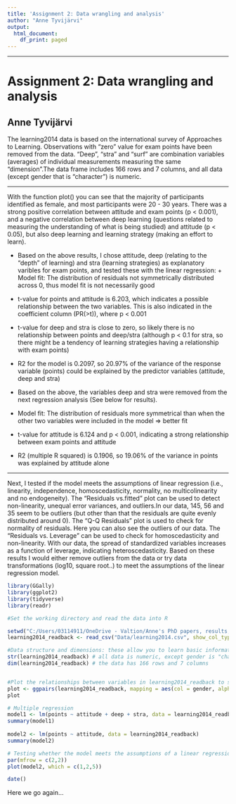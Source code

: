 ```yaml
---
title: 'Assignment 2: Data wrangling and analysis'
author: "Anne Tyvijärvi"
output:
  html_document:
    df_print: paged
---
```

***

# Assignment 2: Data wrangling and analysis
## Anne Tyvijärvi


The learning2014 data is based on the international survey of Approaches to Learning. Observations with "zero" value for exam points have been removed from the data. "Deep", "stra" and "surf" are combination variables (averages) of individual measurements measuring the same "dimension".The data frame includes 166 rows and 7 columns, and all data (except gender that is "character") is numeric. 

***

With the function plot() you can see that the majority of participants identified as female, and most participants were 20 - 30 years. There was a strong positive correlation between attitude and exam points (p < 0.001), and a negative correlation between deep learning (questions related to measuring the understanding of what is being studied) and attitude (p < 0.05), but also deep learning and learning strategy (making an effort to learn).  


* Based on the above results, I chose attitude, deep (relating to the "depth" of learning) and stra (learning strategies) as explanatory varibles for exam points, and tested these with the linear regression: + Model fit: The distribution of residuals not symmetrically distributed across 0, thus model fit is not        necessarily good
+ t-value for points and attitude is 6.203, which indicates a possible relationship between the two            variables. This is also indicated in the coefficient column (PR(>t)), where p < 0.001
+ t-value for deep and stra is close to zero, so likely there is no relationship between points and            deep/stra (although p < 0.1 for stra, so there might be a tendency of learning strategies having a         relationship with exam points)
+ R2 for the model is 0.2097, so 20.97% of the variance of the response variable (points) could be             explained by the predictor variables (attitude, deep and stra)  


* Based on the above, the variables deep and stra were removed from the next regression analysis
(See below for results).  
+ Model fit: The distribution of residuals more symmetrical than when the other two variables were             included in the model => better fit
+ t-value for attitude is 6.124 and p < 0.001, indicating a strong relationship between exam points and        attitude
+ R2 (multiple R squared) is 0.1906, so 19.06% of the variance in points was explained by attitude alone

***

Next, I tested if the model meets the assumptions of linear regression (i.e., linearity, independence, homoscedasticity, normality, no multicolinearity and no endogeneity). The "Residuals vs.fitted" plot can be used to detect non-linearity, unequal error variances, and outliers.In our data, 145, 56 and 35 seem to be outliers (but other than that the residuals are quite evenly distributed around 0). The "Q-Q Residuals" plot is used to check for normality of residuals. Here you can also see the outliers of our data. The "Residuals vs. Leverage" can be used to check for homoscedasticity and non-linearity. With our data, the spread of standardized variables increases as a function of leverage, indicating heteroscedasticity. Based on these results I would either remove outliers from the data or try data transformations (log10, square root..) to meet the assumptions of the linear regression model.


```r
library(GGally)
library(ggplot2)
library(tidyverse)
library(readr)

#Set the working directory and read the data into R

setwd("C:/Users/03114911/OneDrive - Valtion/Anne's PhD papers, results, plans etc/MBDP/Open data science/IODS-project")
learning2014_readback <- read_csv("Data/learning2014.csv", show_col_types = FALSE)

#Data structure and dimensions: these allow you to learn basic information of your data
str(learning2014_readback) # all data is numeric, except gender is "character"("M"/"F")
dim(learning2014_readback) # the data has 166 rows and 7 columns


#Plot the relationships between variables in learning2014_readback to see how the variables are related and if there are any significant relationships. Alpha set to 0.1, only showing significance p > 0.1.
plot <- ggpairs(learning2014_readback, mapping = aes(col = gender, alpha = 0.1))
plot

# Multiple regression
model1 <- lm(points ~ attitude + deep + stra, data = learning2014_readback)
summary(model1)
                                            
model2 <- lm(points ~ attitude, data = learning2014_readback)
summary(model2)

# Testing whether the model meets the assumptions of a linear regression
par(mfrow = c(2,2))
plot(model2, which = c(1,2,5))

date()
```

Here we go again...
